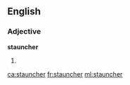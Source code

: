 ==English==

===Adjective===
'''stauncher'''

# {{en-comparative of|staunch}}

[[ca:stauncher]]
[[fr:stauncher]]
[[ml:stauncher]]